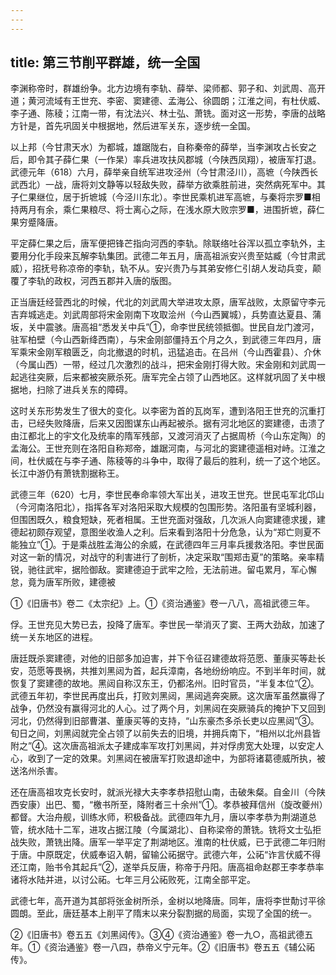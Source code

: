 ```yaml
---
---
---
```

title: 第三节削平群雄，统一全国
---



李渊称帝时，群雄纷争。北方边境有李轨、薛举、梁师都、郭子和、刘武周、高开道；黄河流域有王世充、李密、窦建德、孟海公、徐圆朗；江淮之间，有杜伏威、李子通、陈稜；江南一带，有沈法兴、林士弘、萧铣。面对这一形势，李唐的战略方针是，首先巩固关中根据地，然后进军关东，逐步统一全国。

以上邦（今甘肃天水）为都城，雄踞陇右，自称秦帝的薛举，当李渊攻占长安之后，即令其子薛仁果（一作杲）率兵进攻扶风郡城（今陕西凤翔），被唐军打退。武德元年（618）六月，薛举亲自统军进攻泾州（今甘肃泾川），高墌（今陕西长武西北）一战，唐将刘文静等以轻敌失败，薛举方欲乘胜前进，突然病死军中。其子仁果继位，居于折墌城（今泾川东北）。李世民乘机进军高墌，与秦将宗罗■相持两月有余，乘仁果粮尽、将士离心之际，在浅水原大败宗罗■，进围折墌，薛仁果穷蹙降唐。

平定薛仁果之后，唐军便把锋芒指向河西的李轨。除联络吐谷浑以孤立李轨外，主要用分化手段来瓦解李轨集团。武德二年五月，唐高祖派安兴贵至姑臧（今甘肃武威），招抚号称凉帝的李轨，轨不从。安兴贵乃与其弟安修仁引胡人发动兵变，颠覆了李轨的政权，河西五郡并入唐的版图。

正当唐廷经营西北的时候，代北的刘武周大举进攻太原，唐军战败，太原留守李元吉弃城逃走。刘武周部将宋金刚南下攻取浍州（今山西翼城），兵势直达夏县、蒲坂，关中震骇。唐高祖“悉发关中兵”①，命李世民统领抵御。世民自龙门渡河，驻军柏壁（今山西新绛西南），与宋金刚部僵持五个月之久，到武德三年四月，唐军乘宋金刚军粮匮乏，向北撤退的时机，迅猛追击。在吕州（今山西霍县）、介休（今属山西）一带，经过几次激烈的战斗，把宋金刚打得大败。宋金刚和刘武周一起逃往突厥，后来都被突厥杀死。唐军完全占领了山西地区。这样就巩固了关中根据地，扫除了进兵关东的障碍。

这时关东形势发生了很大的变化。以李密为首的瓦岗军，遭到洛阳王世充的沉重打击，已经失败降唐，后来又因图谋东山再起被杀。据有河北地区的窦建德，击溃了由江都北上的宇文化及统率的隋军残部，又渡河消灭了占据周桥（今山东定陶）的孟海公。王世充则在洛阳自称郑帝，雄踞河南，与河北的窦建德遥相对峙。江淮之间，杜伏威在与李子通、陈稜等的斗争中，取得了最后的胜利，统一了这个地区。长江中游仍有萧铣割据称王。

武德三年（620）七月，李世民奉命率领大军出关，进攻王世充。世民屯军北邙山（今河南洛阳北），指挥各军对洛阳采取大规模的包围形势。洛阳虽有坚城利器，但围困既久，粮食短缺，死者相属。王世充面对强敌，几次派人向窦建德求援，建德起初颇存观望，意图坐收渔人之利。后来看到洛阳十分危急，认为“郑亡则夏不能独立”①。于是乘战胜孟海公的余威，在武德四年三月率兵援救洛阳。李世民面对这一新的情况，对战守的利害进行了剖析，决定采取“围郑击夏”的策略。亲率精锐，驰往武牢，据险御敌。窦建德迫于武牢之险，无法前进。留屯累月，军心懈怠，竟为唐军所败，建德被

①《旧唐书》卷二《太宗纪》上。①《资治通鉴》卷一八八，高祖武德三年。

俘。王世充见大势已去，投降了唐军。李世民一举消灭了窦、王两大劲敌，加速了统一关东地区的进程。

唐廷既杀窦建德，对他的旧部多加迫害，并下令征召建德故将范愿、董康买等赴长安，范愿等畏祸，共推刘黑闼为首，起兵漳南，各地纷纷响应。不到半年时间，就恢复了窦建德的故地。黑闼自称汉东王，仍都洺州。旧时官员，“半复本位”②。武德五年初，李世民再度出兵，打败刘黑闼，黑闼逃奔突厥。这次唐军虽然赢得了战争，仍然没有赢得河北的人心。过了两个月，刘黑闼在突厥骑兵的掩护下又回到河北，仍然得到旧部曹湛、董康买等的支持，“山东豪杰多杀长吏以应黑闼”③。旬日之间，刘黑闼就完全占领了以前失去的旧境，并拥兵南下，“相州以北州县皆附之”④。这次唐高祖派太子建成率军攻打刘黑闼，并对俘虏宽大处理，以安定人心，收到了一定的效果。刘黑闼在被唐军打败退却途中，为部将诸葛德威所执，被送洺州杀害。

还在唐高祖攻克长安时，就派光禄大夫李孝恭招慰山南，击破朱粲。自金川（今陕西安康）出巴、蜀，“檄书所至，降附者三十余州”①。孝恭被拜信州（旋改夔州）都督。大治舟舰，训练水师，积极备战。武德四年九月，唐以李孝恭为荆湖道总管，统水陆十二军，进攻占据江陵（今属湖北）、自称梁帝的萧铣。铣将文士弘拒战失败，萧铣出降。唐军一举平定了荆湖地区。淮南的杜伏威，已于武德二年归附于唐。中原既定，伏威奉诏入朝，留输公祏据守。武德六年，公祏“诈言伏威不得还江南，贻书令其起兵”②，遂举兵反唐，称帝于丹阳。唐高祖命赵郡王李孝恭率诸将水陆并进，以讨公祏。七年三月公祏败死，江南全部平定。

武德七年，高开道为其部将张金树所杀，金树以地降唐。同年，唐将李世勣讨平徐圆朗。至此，唐廷基本上削平了隋末以来分裂割据的局面，实现了全国的统一。

②《旧唐书》卷五五《刘黑闼传》。③④《资治通鉴》卷一九○，高祖武德五年。①《资治通鉴》卷一八四，恭帝义宁元年。②《旧唐书》卷五五《辅公祏传》。